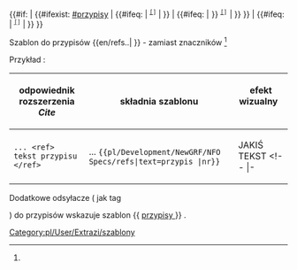 <noinclude>{{pl/Development/NewGRF/inne strony|en= 
|pl=Template:pl/Development/NewGRF/NFO Specs/refs
}}</noinclude><includeonly><!--
 ~ ~ ~ ~ ~ ~ ~ ~ ~ ~ koment początek bez typów ~ ~ ~ ~ ~ ~ ~
--><!--<span id = "{{{1|}}}"> --><!--opcjonalny tekst--><!-- </span> --><!--
--><!--{{#ifeq: {{{1|}}} --><!-- 
--><!--| <span style=padding:1px;white-space:nowrap>{{{text|}}} --><!--
  --><!--<span title="odsyłacz do {{{1|}}} na dole"><sup><tt>[[#Przypisy |[{{{1|}}}] ]]</tt></sup></span></span> --><!--
--><!--| {{#if: {{{text|}}} | {{#ifexist: [[#Przypisy]] | {{{text|}}} | }} | }} }} --><!--
--><!--
~ ~ ~ ~ ~ ~ ~ ~ ~ ~ początek ~ ~ ~ ~ ~ ~ ~
--><span id = "{{{1|}}}"> <!--opcjonalny tekst--> </span> <!--
--> {{#if: {{{text|}}} <!--
--> | {{#ifexist: [[#przypisy]] <!-- test
  --> | {{#ifeq: {{{1|}}} <!--       przypisy
    ~ ~ ~ ~ ~ ~ ~ ~ ~ ~ nr & przypis & text ~ ~ ~ ~ ~ ~ ~
    --> | <span title="odsyłacz do {{{1|}}} na dole"><sup><tt>[[#przypisy|[{{{1|}}}]]]</tt><!--
       --></sup></span><!--
    ~ ~ ~ ~ ~ ~ ~ ~ ~ ~ ( bez nr ) przypis & text ~ ~ ~ ~ ~ ~ ~
    --> | {{{text|}}} }} <!-- koniec #ifeq
    ~ ~ ~ ~ ~ ~ ~ ~ ~ ~ ( brak przypisu ) .... tekst ~ ~ ~ ~ ~ ~ ~
  --> | {{#ifeq: {{{1|}}} <!-- brak przypisu
  ~ ~ ~ ~ ~ ~ ~ ~ ~ ~ ( brak przypisu ) nr & tekst ~ ~ ~ ~ ~ ~ ~
  --> | <span style=padding:1px;white-space:nowrap>{{{text|}}}}} <!--
    --> <span title="odsyłacz do {{{1|}}} na dole"><sup><tt>[[#przypisy|[{{{1|}}}]]]</tt><!--
     --></sup></span></span> <!--
  ~ ~ ~ ~ ~ ~ ~ ~ ~ ~ ( bez nr & brak przypisu ) text ~ ~ ~ ~ ~ ~ ~
  --> | {{{text|}}} }} <!-- koniec #ifeq 
  --> }} <!-- koniec #ifexist
 ~ ~ ~ ~ ~ ~ ~ ~ ~ ~ ( bez tekstu ) ... ~ ~ ~ ~ ~ ~ ~
--> | {{#ifeq: {{{1|}}} <!--
 ~ ~ ~ ~ ~ ~ ~ ~ ~ ~ ( bez tekstu ) nr ~ ~ ~ ~ ~ ~ ~
--> | <span title="odsyłacz do {{{1|}}} na dole"><sup><tt>[[#przypisy|[{{{1|}}}]]]</tt><!--
   --></sup></span><!--
 ~ ~ ~ ~ ~ ~ ~ ~ ~ ~ ( bez nr & bez tekstu ) ~ ~ ~ ~ ~ ~ ~
--> | }}<!-- koniec #ifeq: <!--
 ~ ~ ~ ~ ~ ~ ~ ~ ~ ~ ( bez nr & bez tekstu & brak przypisu ) ~ ~ ~ ~ ~ ~ ~
--> }} <!-- koniec #if 
--></includeonly><noinclude>

Szablon do przypisów <nowiki>{{en/refs..| }}</nowiki> <!-- lub <nowiki>{{..refs..|name= | }}</nowiki>--> - zamiast znaczników <ref> </ref> <!-- oraz <ref name=""> </ref> -->

Przykład<!--y-->:
{| 
!odpowiednik rozszerzenia ''Cite'' !!składnia szablonu !! efekt wizualny &nbsp; &nbsp; &nbsp; &nbsp; &nbsp; 
|-
|style=vertical-align:<!--bottom-->middle |<!--<code>--><pre>... <ref> tekst przypisu </ref></pre><!--</code>-->
|style=vertical-align:middle<!--bottom--> |... <code><nowiki>{{pl/Development/NewGRF/NFO Specs/refs|text=przypis |nr}}</nowiki></code> 
|style=vertical-align:middle<!--top--> |JAKIŚ TEKST{{pl/Development/NewGRF/NFO Specs/refs|<!--text=PRZYPIS|-->1}} 
<!-- |- 
|<pre><ref name="słowo">jakiś tekst </ref></pre>||style=vertical-align:middle|<nowiki>{{extraZi/refs/Pl | name =słowo |jakiś test }}</nowiki> ||style=vertical-align:middle |{{extraZi/refs/Pl|name=słowo|jakiś test }}-->
|}

<!-- <ref name="slowo"/> #cite_note-cargotype-1 #cite_ref-cargotype_1-1 -->

Dodatkowe odsyłacze ( jak tag <references /> ) do przypisów wskazuje szablon <nowiki>{{</nowiki> [[Template:pl/Development/NewGRF/NFO Specs/przypisy| przypisy ]] <nowiki>}}</nowiki> .
 

[[Category:pl/User/Extrazi/szablony]]
</noinclude>